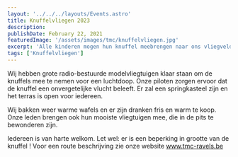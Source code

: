 ```yaml
---
layout: '../../../layouts/Events.astro'
title: Knuffelvliegen 2023
description: 
publishDate: February 22, 2021
featuredImage: '/assets/images/tmc/knuffelvliegen.jpg'
excerpt: 'Alle kinderen mogen hun knuffel meebrengen naar ons vliegveld aan de Wildertstraat in Ravels-Eel. De knuffels mogen vervolgens aanschuiven voor een vlucht in onze vliegtuigen. Dit is een onvergeetelijke ervaring voor de knuffels.'
tags: ['Knuffelvliegen']
---
```


Wij hebben grote radio-bestuurde modelvliegtuigen klaar staan om de knuffels mee te nemen voor een luchtdoop. Onze piloten zorgen ervoor dat de knuffel een onvergetelijke vlucht beleeft. Er zal een springkasteel zijn en het terras is open voor iedereen.

Wij bakken weer warme wafels en er zijn dranken fris en warm te koop. Onze leden brengen ook hun mooiste vliegtuigen mee, die in de pits te bewonderen zijn.

Iedereen is van harte welkom. Let wel: er is een beperking in grootte van de knuffel ! Voor een route beschrijving zie onze website www.tmc-ravels.be
